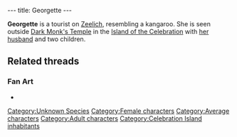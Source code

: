 ---
title: Georgette
---

{{Character|
Name=Georgette|
Image=DVGEORGE.JPG|
Race=Unknown|
Gender=Female|
Size=Medium|
Age=Adult}}

'''Georgette''' is a tourist on [[Zeelich]], resembling a kangaroo. She is seen outside [[Dark Monk's Temple]] in the [[Island of the Celebration]] with [[Georgette's husband|her husband]] and two children.

==Related threads==
===Fan Art===
* {{post|id=112171|title=Lba3}}

[[Category:Unknown Species]]
[[Category:Female characters]]
[[Category:Average characters]]
[[Category:Adult characters]]
[[Category:Celebration Island inhabitants]]